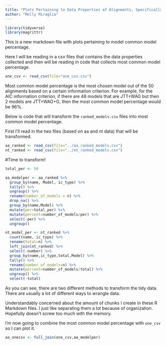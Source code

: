 ```yaml
---
title: "Plots Pertaining to Data Properties of Alignments, Specifically Percentage of Most Common Model"
author: "Molly Miraglia"
---
```


```r
library(tidyverse)
library(magrittr)
```

This is a new markdown file with plots pertaining to model common model percentage. 

Here I will be reading in a csv files that contains the data properties collected and then will be reading in code that collects most common model percentage.

```r
one_csv <- read_csv(file="one_csv.csv")
```

Most common model percentage is the most chosen model out of the 50 alignments based on a certain information criterion. For example, for the AIC information criterion, if there are 48 models that are JTT+WAG but then 2 models are JTT+WAG+G, then the most common model percentage would be 96%. 

Below is code that will transform the `ranked_models.csv` files into most common model percentage. 

First I'll read in the two files (based on aa and nt data) that will be transformed. 


```r
aa_ranked <- read_csv(file="../aa_ranked_models.csv")
nt_ranked <- read_csv(file="../nt_ranked_models.csv")
```

#Time to transform!

```r
total_per <- 50

aa_modelper <- aa_ranked %>%
  group_by(name, Model, ic_type) %>% 
  tally() %>%
  ungroup() %>% 
  rename(number_of_models = n) %>% 
  drop_na() %>%
  group_by(name,Model) %>%
  mutate(per=total_per) %>%
  mutate(percent=number_of_models/per) %>%
  select(-per) %>%
  ungroup() 

nt_model_per <- nt_ranked %>% 
  count(name, ic_type) %>%
  rename(total=n) %>%
  left_join(nt_ranked) %>%
  select(-number) %>%
  group_by(name,ic_type,total,Model) %>%
  tally() %>%
  rename(number_of_models=n) %>%
  mutate(percent=number_of_models/total) %>%
  ungroup() %>%
  select(-total)
```


As you can see, there are two different methods to transform the tidy data. There are usually a lot of different ways to wrangle data. 

Understandably concerned about the amount of chunks I create in these R Markdown files. I just like separating them a lot because of organization. Hopefully doesn't screw too much with the memory. 

I'm now going to combine the most common model percentage with `one_csv` so I can plot it.

```r
aa_onecsv <- full_join(one_csv,aa_modelper)

```






